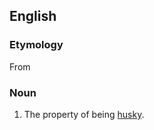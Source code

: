 ==English==

===Etymology===
From {{suffix|en|husky|ness}}

===Noun===
{{en-noun|~|es}}

# The property of being [[husky]].